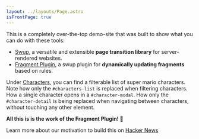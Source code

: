 ```yaml
---
layout: ../layouts/Page.astro
isFrontPage: true
---
```


This is a completely over-the-top demo-site that was built to show what you can do with these tools:

- [Swup](https://github.com/swup/swup/), a versatile and extensible **page transition library** for server-rendered websites.
- [Fragment Plugin](https://github.com/swup/fragment-plugin), a swup plugin for **dynamically updating fragments** based on rules.

Under <a href="/characters/">Characters</a>, you can find a filterable list of super mario characters. Note how only the <code>#characters-list</code> is replaced when filtering characters. How a single character opens in a <code>#character-modal</code>. How only the <code>#character-detail</code> is being replaced when navigating between characters, without touching any other element.

**All this is is the work of the Fragment Plugin! 🧩**

Learn more about our motivation to build this on [Hacker News](https://news.ycombinator.com/item?id=36969807)

